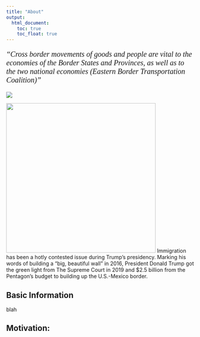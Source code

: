 ```yaml
---
title: "About"
output: 
  html_document:
    toc: true
    toc_float: true
---
```


<p style="font-family: times, serif; font-size:15pt; font-style:italic">
    "Cross border movements of goods and people are vital to the economies of the
Border States and Provinces, as well as to the two national economies (Eastern Border Transportation Coalition)"
</p>


![](images/us_border.JPG)



<img src="images/Trump_border_wall.jpg" width="400" aligh="left">
Immigration has been a hotly contested issue during Trump’s presidency. Marking his words of building a “big, beautiful wall” in 2016, President Donald Trump got the green light from The Supreme Court in 2019 and $2.5 billion from the Pentagon’s budget to building up the U.S.-Mexico border.

 

## Basic Information

blah

## Motivation:


 
